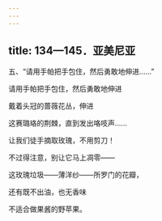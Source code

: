 ```yaml
---
---
---
```

title: 134—145．亚美尼亚
---



五、“请用手帕把手包住，然后勇敢地伸进……”


请用手帕把手包住，然后勇敢地伸进

戴着头冠的蔷薇花丛，伸进

这赛璐珞的荆棘，直到发出咯吱声……

让我们徒手摘取玫瑰，不用剪刀！

不过得注意，别让它马上凋零——

这玫瑰垃圾——薄洋纱——所罗门的花瓣，

还有既不出油，也无香味

不适合做果酱的野苹果。